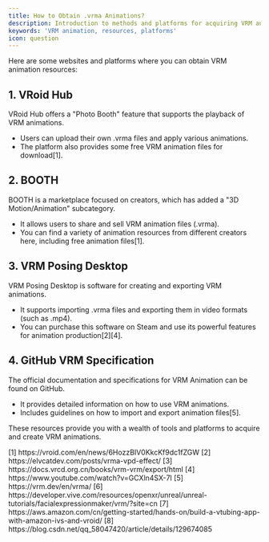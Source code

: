 ```yaml
---
title: How to Obtain .vrma Animations?
description: Introduction to methods and platforms for acquiring VRM animation resources
keywords: 'VRM animation, resources, platforms'
icon: question
---
```


Here are some websites and platforms where you can obtain VRM animation resources:

## 1. VRoid Hub

VRoid Hub offers a "Photo Booth" feature that supports the playback of VRM animations.

- Users can upload their own .vrma files and apply various animations.
- The platform also provides some free VRM animation files for download\[1\].

## 2. BOOTH

BOOTH is a marketplace focused on creators, which has added a "3D Motion/Animation" subcategory.

- It allows users to share and sell VRM animation files (.vrma).
- You can find a variety of animation resources from different creators here, including free animation files\[1\].

## 3. VRM Posing Desktop

VRM Posing Desktop is software for creating and exporting VRM animations.

- It supports importing .vrma files and exporting them in video formats (such as .mp4).
- You can purchase this software on Steam and use its powerful features for animation production\[2\][4\].

## 4. GitHub VRM Specification

The official documentation and specifications for VRM Animation can be found on GitHub.

- It provides detailed information on how to use VRM animations.
- Includes guidelines on how to import and export animation files\[5\].

These resources provide you with a wealth of tools and platforms to acquire and create VRM animations.

<Accordion title="References">
  [1] https://vroid.com/en/news/6HozzBIV0KkcKf9dc1fZGW  
  [2] https://elvcatdev.com/posts/vrma-vpd-effect/  
  [3] https://docs.vrcd.org.cn/books/vrm-vrm/export/html  
  [4] https://www.youtube.com/watch?v=GCXln4SX-7I  
  [5] https://vrm.dev/en/vrma/  
  [6] https://developer.vive.com/resources/openxr/unreal/unreal-tutorials/facialexpressionmaker/vrm/?site=cn  
  [7] https://aws.amazon.com/cn/getting-started/hands-on/build-a-vtubing-app-with-amazon-ivs-and-vroid/  
  [8] https://blog.csdn.net/qq_58047420/article/details/129674085
</Accordion>

